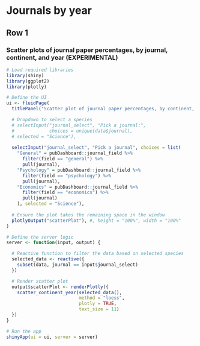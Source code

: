 # Journals by year

## Row 1 {data-height=1000}

### Scatter plots of journal paper percentages, by journal, continent, and year (EXPERIMENTAL)

```r

# Load required libraries
library(shiny)
library(ggplot2)
library(plotly)

# Define the UI
ui <- fluidPage(
  titlePanel("Scatter plot of journal paper percentages, by continent, year and choice of journal"),

  # Dropdown to select a species
  # selectInput("journal_select", "Pick a journal:",
  #             choices = unique(data$journal),
  # selected = "Science"),
  
  selectInput("journal_select", "Pick a journal", choices = list(
    "General" = pubDashboard::journal_field %>%
      filter(field == "general") %>%
      pull(journal),
    "Psychology" = pubDashboard::journal_field %>%
      filter(field == "psychology") %>%
      pull(journal),
    "Economics" = pubDashboard::journal_field %>%
      filter(field == "economics") %>%
      pull(journal)
    ), selected = "Science"),
  
  # Ensure the plot takes the remaining space in the window
  plotlyOutput("scatterPlot"), #, height = "100%", width = "100%"
)

# Define the server logic
server <- function(input, output) {

  # Reactive function to filter the data based on selected species
  selected_data <- reactive({
    subset(data, journal == input$journal_select)
  })

  # Render scatter plot
  output$scatterPlot <- renderPlotly({
    scatter_continent_year(selected_data(),
                           method = "loess",
                           plotly = TRUE,
                           text_size = 11)
  })
}

# Run the app
shinyApp(ui = ui, server = server)
```

